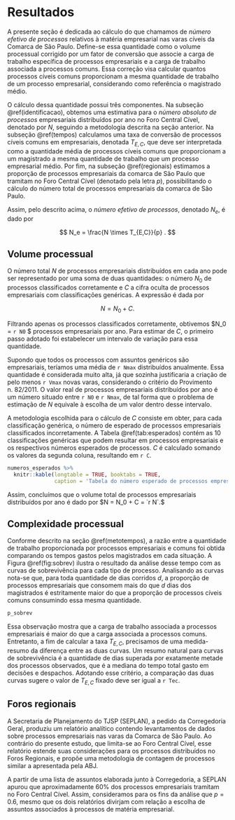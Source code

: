 # Resultados

A presente seção é dedicada ao cálculo do que chamamos de *número efetivo de processos* relativos à matéria empresarial nas varas cíveis da Comarca de São Paulo. Define-se essa quantidade como o volume processual corrigido por um fator de conversão que associe a carga de trabalho específica de processos empresariais e a carga de trabalho associada a processos comuns. Essa correção visa calcular quantos processos cíveis comuns proporcionam a mesma quantidade de trabalho de um processo empresarial, considerando como referência o magistrado médio.

O cálculo dessa quantidade possui três componentes. Na subseção \@ref(identificacao), obtemos uma estimativa para o *número absoluto de processos* empresariais distribuídos por ano no Foro Central Cível, denotado por $N$, seguindo a metodologia descrita na seção anterior. Na subseção \@ref(tempos) calculamos uma taxa de conversão de processos cíveis comuns em empresariais, denotada $T_{E,C}$, que deve ser interpretada como a quantidade média de processos cíveis comuns que proporcionam a um magistrado a mesma quantidade de trabalho que um processo empresarial médio. Por fim, na subseção \@ref(regionais) estimamos a proporção de processos empresariais da comarca de São Paulo que tramitam no Foro Central Cível (denotado pela letra $p$), possibilitando o cálculo do número total de processos empresariais da comarca de São Paulo.

Assim, pelo descrito acima, o *número efetivo de processos*, denotado $N_e$, é dado por

$$ 
N_e = \frac{N \times T_{E,C}}{p} .
$$

## Volume processual {#identificacao}

O número total $N$ de processos empresariais distribuídos em cada ano pode ser representado por uma soma de duas quantidades: o número $N_0$ de processos classificados corretamente e $C$ a cifra oculta de processos empresariais com classificações genéricas. A expressão é dada por

$$ 
N = N_0 + C.
$$

Filtrando apenas os processos classificados corretamente, obtivemos $N_0 = `r N0` $ processos empresariais por ano. Para estimar de $C$, o primeiro passo adotado foi estabelecer um intervalo de variação para essa quantidade. 

Supondo que todos os processos com assuntos genéricos são empresariais, teríamos uma média de `r Nmax` distribuídos anualmente. Essa quantidade é considerada muito alta, já que sozinha justificaria a criação de pelo menos `r Vmax` novas varas, considerando o critério do Provimento n. 82/2011. O valor real de processos empresariais distribuídos por ano é um número situado entre `r N0` e `r Nmax`, de tal forma que o problema de estimação de $N$ equivale à escolha de um valor dentro desse intervalo.

A metodologia escolhida para o cálculo de $C$ consiste em obter, para cada classificação genérica, o número de esperado de processos empresariais classificados incorretamente. A Tabela \@ref(tab:esperados) contém as 10 classificações genéricas que podem resultar em processos empresariais e os respectivos números esperados de processos. $C$ é calculado somando os valores da segunda coluna, resultando em `r C`.

```r
numeros_esperados %>% 
  knitr::kable(longtable = TRUE, booktabs = TRUE,
               caption = 'Tabela do número esperado de processos empresariais para cada classificação genérica.')
```

Assim, concluímos que o volume total de processos empresariais distribuídos por ano é dado por $N = N_0 + C = `r N`.$

## Complexidade processual {#tempos}

<!-- Como um primeiro exemplo da aplicação do conceito, na Tabela 2 comparamos as medianas, medida resumo mais utilizada no estudo da duraçao de eventos, da quantidade $V$ dentro de cada tipo processual em estudo. Conclui-se dessa análise que, quando julgam processos empresariais, em 50% dos processos os magistrados gastam um tempo 60% maior do que nos demais casos. -->

<!-- ```{r} -->

<!-- d_fcc %>%  -->
<!--   filter(tipo != "RJ") %>%  -->
<!--   group_by(tipo) %>%  -->
<!--   summarise(t_deci_total = median(t_deci_total , na.rm = T)) -->

<!-- ``` -->

<!-- A comparação desses tempos, além das questões associadas a viscosidade, também sugere que uma certa quantidade de processos empresariais implica, para os magistrados, em uma maior quantidade de trabalho do que essa mesma quantidade de processos dos demais tipos proporcionaria. Decorre disso que, ao considerar a carga de trabalho nas varas especializadas, não é suficiente comparar os números absolutos. -->

<!-- Comparação das medianas simples da variável $V$ não é suficiente para  -->

Conforme descrito na seção \@ref(metotempos), a razão entre a quantidade de trabalho proporcionada por processos empresariais e comuns foi obtida comparando os tempos gastos pelos magistrados em cada situação. A Figura \@ref(fig:sobrev) ilustra o resultado da análise desse tempo com as curvas de sobrevivência para cada tipo de processo. Analisando as curvas nota-se que, para toda quantidade de dias corridos $d$, a proporção de processos empresariais que consomem mais do que $d$ dias dos magistrados é estritamente maior do que a proporção de processos cíveis comuns consumindo essa mesma quantidade.

```r
p_sobrev
```

Essa observação mostra que a carga de trabalho associada a processos empresariais é maior do que a carga associada a processos comuns. Entretanto, a fim de calcular a taxa $T_{E,C}$, precisamos de uma medida-resumo da diferença entre as duas curvas. Um resumo natural para curvas de sobrevivência é a quantidade de dias superada por exatamente metade dos processos observados, que é a mediana do tempo total gasto em decisões e despachos. Adotando esse critério, a comparação das duas curvas sugere o valor de $T_{E,C}$ fixado deve ser igual a `r Tec`.

## Foros regionais {#regionais}

A Secretaria de Planejamento do TJSP (SEPLAN), a pedido da Corregedoria Geral, produziu um relatório analítico contendo levantamentos de dados sobre processos empresariais nas varas da Comarca de São Paulo. Ao contrário do presente estudo, que limita-se ao Foro Central Cível, esse relatório estende suas considerações para os processos distribuídos no Foros Regionais, e propõe uma metodologia de contagem de processos similar a apresentada pela ABJ.

A partir de uma lista de assuntos elaborada junto à Corregedoria, a SEPLAN apurou que aproximadamente 60% dos processos empresariais tramitam no Foro Central Cível. Assim, consideramos para os fins da análise que $p = 0.6$, mesmo que os dois relatórios divirjam com relação a escolha de assuntos associados à processos de matéria empresarial.

